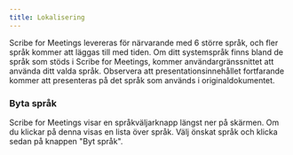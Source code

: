 ```yaml
---
title: Lokalisering
---
```



Scribe for Meetings levereras för närvarande med 6 större språk, och fler språk kommer att läggas till med tiden. Om ditt systemspråk finns bland de språk som stöds i Scribe for Meetings, kommer användargränssnittet att använda ditt valda språk. Observera att presentationsinnehållet fortfarande kommer att presenteras på det språk som används i originaldokumentet.

### Byta språk

Scribe for Meetings visar en språkväljarknapp längst ner på skärmen. Om du klickar på denna visas en lista över språk. Välj önskat språk och klicka sedan på knappen "Byt språk".


